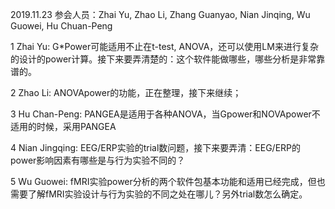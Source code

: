 2019.11.23 
参会人员：Zhai Yu, Zhao Li, Zhang Guanyao, Nian Jinqing, Wu Guowei, Hu Chuan-Peng

1 Zhai Yu: G*Power可能适用不止在t-test, ANOVA，还可以使用LM来进行复杂的设计的power计算。接下来要弄清楚的：这个软件能做哪些，哪些分析是非常靠谱的。

2 Zhao Li: ANOVApower的功能，正在整理，接下来继续；

3 Hu Chan-Peng: PANGEA是适用于各种ANOVA，当Gpower和NOVApower不适用的时候，采用PANGEA

4 Nian Jingqing: EEG/ERP实验的trial数问题，接下来要弄清：EEG/ERP的power影响因素有哪些是与行为实验不同的？

5 Wu Guowei: fMRI实验power分析的两个软件包基本功能和适用已经完成，但也需要了解fMRI实验设计与行为实验的不同之处在哪儿？另外trial数怎么确定。

